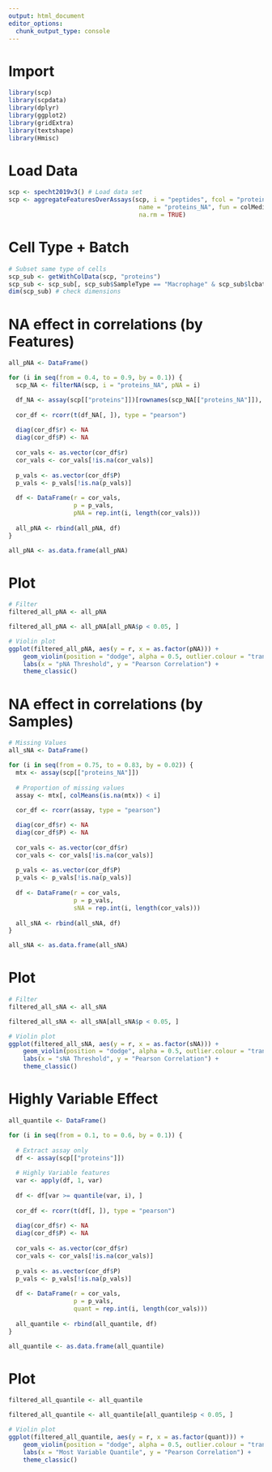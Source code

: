 ```yaml
---
output: html_document
editor_options: 
  chunk_output_type: console
---
```


# Import

```r
library(scp)
library(scpdata)
library(dplyr)
library(ggplot2)
library(gridExtra)
library(textshape)
library(Hmisc)
```

# Load Data

```r
scp <- specht2019v3() # Load data set
scp <- aggregateFeaturesOverAssays(scp, i = "peptides", fcol = "protein", 
                                    name = "proteins_NA", fun = colMedians,
                                    na.rm = TRUE)
```

# Cell Type + Batch

```r
# Subset same type of cells
scp_sub <- getWithColData(scp, "proteins")
scp_sub <- scp_sub[, scp_sub$SampleType == "Macrophage" & scp_sub$lcbatch == "LCB7"]
dim(scp_sub) # check dimensions
```

# NA effect in correlations (by Features)

```r
all_pNA <- DataFrame()

for (i in seq(from = 0.4, to = 0.9, by = 0.1)) {
  scp_NA <- filterNA(scp, i = "proteins_NA", pNA = i)

  df_NA <- assay(scp[["proteins"]])[rownames(scp_NA[["proteins_NA"]]), ]
  
  cor_df <- rcorr(t(df_NA[, ]), type = "pearson")
  
  diag(cor_df$r) <- NA
  diag(cor_df$P) <- NA
  
  cor_vals <- as.vector(cor_df$r)
  cor_vals <- cor_vals[!is.na(cor_vals)]
  
  p_vals <- as.vector(cor_df$P)
  p_vals <- p_vals[!is.na(p_vals)]
  
  df <- DataFrame(r = cor_vals,
                  p = p_vals,
                  pNA = rep.int(i, length(cor_vals)))
  
  all_pNA <- rbind(all_pNA, df)
}

all_pNA <- as.data.frame(all_pNA)
```

# Plot

```r
# Filter
filtered_all_pNA <- all_pNA

filtered_all_pNA <- all_pNA[all_pNA$p < 0.05, ]

# Violin plot
ggplot(filtered_all_pNA, aes(y = r, x = as.factor(pNA))) +
    geom_violin(position = "dodge", alpha = 0.5, outlier.colour = "transparent") +
    labs(x = "pNA Threshold", y = "Pearson Correlation") +
    theme_classic()
```

# NA effect in correlations (by Samples)

```r
# Missing Values
all_sNA <- DataFrame()

for (i in seq(from = 0.75, to = 0.83, by = 0.02)) {
  mtx <- assay(scp[["proteins_NA"]])
  
  # Proportion of missing values
  assay <- mtx[, colMeans(is.na(mtx)) < i]
  
  cor_df <- rcorr(assay, type = "pearson")

  diag(cor_df$r) <- NA
  diag(cor_df$P) <- NA
  
  cor_vals <- as.vector(cor_df$r)
  cor_vals <- cor_vals[!is.na(cor_vals)]
  
  p_vals <- as.vector(cor_df$P)
  p_vals <- p_vals[!is.na(p_vals)]
  
  df <- DataFrame(r = cor_vals,
                  p = p_vals,
                  sNA = rep.int(i, length(cor_vals)))
  
  all_sNA <- rbind(all_sNA, df)
}

all_sNA <- as.data.frame(all_sNA)
```

# Plot

```r
# Filter
filtered_all_sNA <- all_sNA

filtered_all_sNA <- all_sNA[all_sNA$p < 0.05, ]

# Violin plot
ggplot(filtered_all_sNA, aes(y = r, x = as.factor(sNA))) +
    geom_violin(position = "dodge", alpha = 0.5, outlier.colour = "transparent") +
    labs(x = "sNA Threshold", y = "Pearson Correlation") +
    theme_classic()
```

# Highly Variable Effect

```r
all_quantile <- DataFrame()

for (i in seq(from = 0.1, to = 0.6, by = 0.1)) {
  
  # Extract assay only
  df <- assay(scp[["proteins"]])
  
  # Highly Variable features
  var <- apply(df, 1, var)
  
  df <- df[var >= quantile(var, i), ]
  
  cor_df <- rcorr(t(df[, ]), type = "pearson")
  
  diag(cor_df$r) <- NA
  diag(cor_df$P) <- NA
  
  cor_vals <- as.vector(cor_df$r)
  cor_vals <- cor_vals[!is.na(cor_vals)]
  
  p_vals <- as.vector(cor_df$P)
  p_vals <- p_vals[!is.na(p_vals)]
  
  df <- DataFrame(r = cor_vals,
                  p = p_vals,
                  quant = rep.int(i, length(cor_vals)))
  
  all_quantile <- rbind(all_quantile, df)
}

all_quantile <- as.data.frame(all_quantile)
```

# Plot

```r
filtered_all_quantile <- all_quantile

filtered_all_quantile <- all_quantile[all_quantile$p < 0.05, ]

# Violin plot
ggplot(filtered_all_quantile, aes(y = r, x = as.factor(quant))) +
    geom_violin(position = "dodge", alpha = 0.5, outlier.colour = "transparent") +
    labs(x = "Most Variable Quantile", y = "Pearson Correlation") +
    theme_classic()
```
